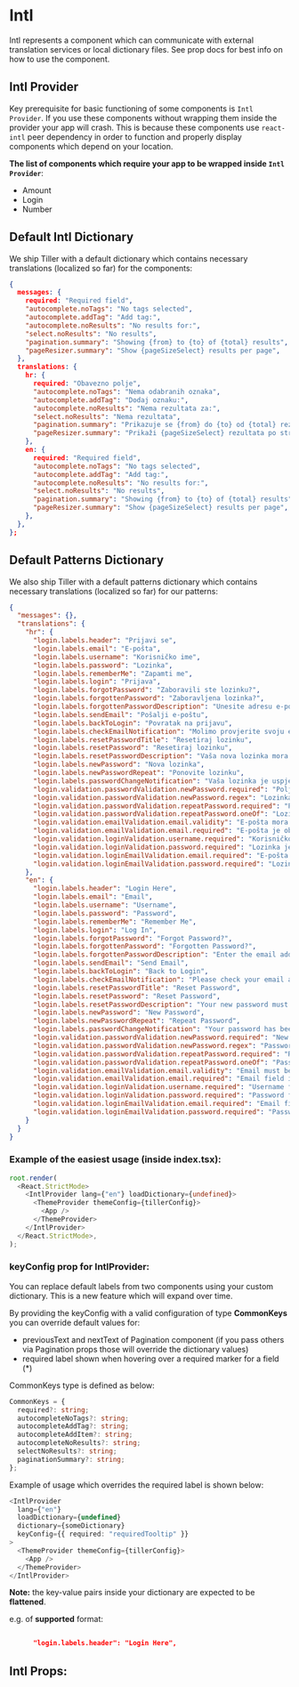 

# Intl

Intl represents a component which can communicate with external translation services or
local dictionary files. See prop docs for best info on how to use the component.

## Intl Provider

Key prerequisite for basic functioning of some components is `Intl Provider`.
If you use these components without wrapping them inside the provider your app will crash.
This is because these components use `react-intl` peer dependency in order to function and properly
display components which depend on your location.

**The list of components which require your app to be wrapped inside `Intl Provider`**:

- Amount
- Login
- Number

## Default Intl Dictionary

We ship Tiller with a default dictionary which contains necessary translations (localized so far) for the components:

```json
{
  messages: {
    required: "Required field",
    "autocomplete.noTags": "No tags selected",
    "autocomplete.addTag": "Add tag:",
    "autocomplete.noResults": "No results for:",
    "select.noResults": "No results",
    "pagination.summary": "Showing {from} to {to} of {total} results",
    "pageResizer.summary": "Show {pageSizeSelect} results per page",
  },
  translations: {
    hr: {
      required: "Obavezno polje",
      "autocomplete.noTags": "Nema odabranih oznaka",
      "autocomplete.addTag": "Dodaj oznaku:",
      "autocomplete.noResults": "Nema rezultata za:",
      "select.noResults": "Nema rezultata",
      "pagination.summary": "Prikazuje se {from} do {to} od {total} rezultata",
      "pageResizer.summary": "Prikaži {pageSizeSelect} rezultata po stranici",
    },
    en: {
      required: "Required field",
      "autocomplete.noTags": "No tags selected",
      "autocomplete.addTag": "Add tag:",
      "autocomplete.noResults": "No results for:",
      "select.noResults": "No results",
      "pagination.summary": "Showing {from} to {to} of {total} results",
      "pageResizer.summary": "Show {pageSizeSelect} results per page",
    },
  },
};
```

## Default Patterns Dictionary

We also ship Tiller with a default patterns dictionary which contains necessary translations (localized so far) for our patterns:

```json
{
  "messages": {},
  "translations": {
    "hr": {
      "login.labels.header": "Prijavi se",
      "login.labels.email": "E-pošta",
      "login.labels.username": "Korisničko ime",
      "login.labels.password": "Lozinka",
      "login.labels.rememberMe": "Zapamti me",
      "login.labels.login": "Prijava",
      "login.labels.forgotPassword": "Zaboravili ste lozinku?",
      "login.labels.forgottenPassword": "Zaboravljena lozinka?",
      "login.labels.forgottenPasswordDescription": "Unesite adresu e-pošte povezanu s vašim računom i poslat ćemo vam poveznicu za resetiranje lozinke.",
      "login.labels.sendEmail": "Pošalji e-poštu",
      "login.labels.backToLogin": "Povratak na prijavu",
      "login.labels.checkEmailNotification": "Molimo provjerite svoju e-poštu i kliknite na ponuđenu poveznicu za resetiranje lozinke.",
      "login.labels.resetPasswordTitle": "Resetiraj lozinku",
      "login.labels.resetPassword": "Resetiraj lozinku",
      "login.labels.resetPasswordDescription": "Vaša nova lozinka mora se razlikovati od prethodno korištenih lozinki. Lozinka mora sadržavati najmanje 8 znakova, jedno veliko slovo, jedan broj i jedan poseban znak.",
      "login.labels.newPassword": "Nova lozinka",
      "login.labels.newPasswordRepeat": "Ponovite lozinku",
      "login.labels.passwordChangeNotification": "Vaša lozinka je uspješno promijenjena.",
      "login.validation.passwordValidation.newPassword.required": "Polje unosa nove lozinke je obavezno.",
      "login.validation.passwordValidation.newPassword.regex": "Lozinka mora sadržavati najmanje 8 znakova, jedno veliko slovo, jedan broj i jedan poseban znak.",
      "login.validation.passwordValidation.repeatPassword.required": "Polje ponavljanja zaporke je obavezno.",
      "login.validation.passwordValidation.repeatPassword.oneOf": "Lozinke moraju biti jednake.",
      "login.validation.emailValidation.email.validity": "E-pošta mora biti valjana.",
      "login.validation.emailValidation.email.required": "E-pošta je obavezno polje.",
      "login.validation.loginValidation.username.required": "Korisničko ime je obavezno polje.",
      "login.validation.loginValidation.password.required": "Lozinka je obavezno polje.",
      "login.validation.loginEmailValidation.email.required": "E-pošta je obavezno polje.",
      "login.validation.loginEmailValidation.password.required": "Lozinka je obavezno polje."
    },
    "en": {
      "login.labels.header": "Login Here",
      "login.labels.email": "Email",
      "login.labels.username": "Username",
      "login.labels.password": "Password",
      "login.labels.rememberMe": "Remember Me",
      "login.labels.login": "Log In",
      "login.labels.forgotPassword": "Forgot Password?",
      "login.labels.forgottenPassword": "Forgotten Password?",
      "login.labels.forgottenPasswordDescription": "Enter the email address associated with your account and we will send you a link to reset your password.",
      "login.labels.sendEmail": "Send Email",
      "login.labels.backToLogin": "Back to Login",
      "login.labels.checkEmailNotification": "Please check your email and click on the provided link to reset your password.",
      "login.labels.resetPasswordTitle": "Reset Password",
      "login.labels.resetPassword": "Reset Password",
      "login.labels.resetPasswordDescription": "Your new password must be different from previous used passwords. Password must contain at least 8 characters, one uppercase, one number and one special character.",
      "login.labels.newPassword": "New Password",
      "login.labels.newPasswordRepeat": "Repeat Password",
      "login.labels.passwordChangeNotification": "Your password has been successfully changed.",
      "login.validation.passwordValidation.newPassword.required": "New Password field is required.",
      "login.validation.passwordValidation.newPassword.regex": "Password must contain at least 8 characters, one upppercase, one number and one special character.",
      "login.validation.passwordValidation.repeatPassword.required": "Repeat Password field is required.",
      "login.validation.passwordValidation.repeatPassword.oneOf": "Passwords must match.",
      "login.validation.emailValidation.email.validity": "Email must be valid.",
      "login.validation.emailValidation.email.required": "Email field is required.",
      "login.validation.loginValidation.username.required": "Username field is required.",
      "login.validation.loginValidation.password.required": "Password field is required.",
      "login.validation.loginEmailValidation.email.required": "Email field is required.",
      "login.validation.loginEmailValidation.password.required": "Password field is required."
    }
  }
}
```

### Example of the easiest usage (inside index.tsx):

```ts
root.render(
  <React.StrictMode>
    <IntlProvider lang={"en"} loadDictionary={undefined}>
      <ThemeProvider themeConfig={tillerConfig}>
        <App />
      </ThemeProvider>
    </IntlProvider>
  </React.StrictMode>,
);
```

### keyConfig prop for IntlProvider:

You can replace default labels from two components using your custom dictionary. This is a new feature which will expand
over time.

By providing the keyConfig with a valid configuration of type **CommonKeys** you can override default values for:

- previousText and nextText of Pagination component (if you pass others via Pagination props those will override the dictionary values)
- required label shown when hovering over a required marker for a field (\*)

CommonKeys type is defined as below:

```ts
CommonKeys = {
  required?: string;
  autocompleteNoTags?: string;
  autocompleteAddTag?: string;
  autocompleteAddItem?: string;
  autocompleteNoResults?: string;
  selectNoResults?: string;
  paginationSummary?: string;
};
```

Example of usage which overrides the required label is shown below:

```ts
<IntlProvider
  lang={"en"}
  loadDictionary={undefined}
  dictionary={someDictionary}
  keyConfig={{ required: "requiredTooltip" }}
>
  <ThemeProvider themeConfig={tillerConfig}>
    <App />
  </ThemeProvider>
</IntlProvider>
```

**Note:** the key-value pairs inside your dictionary are expected to be **flattened**.

e.g. of **supported** format:

```json

      "login.labels.header": "Login Here",
```

<Stories includePrimary={true} />

## Intl Props:

<ArgsTable of={Intl} />
